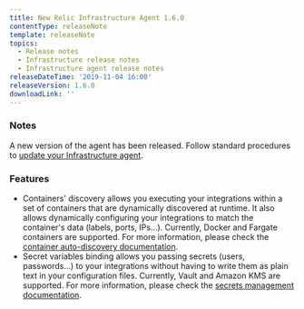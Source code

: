 ```yaml
---
title: New Relic Infrastructure Agent 1.6.0
contentType: releaseNote
template: releaseNote
topics:
  - Release notes
  - Infrastructure release notes
  - Infrastructure agent release notes
releaseDateTime: '2019-11-04 16:00'
releaseVersion: 1.6.0
downloadLink: ''
---
```


### Notes

A new version of the agent has been released. Follow standard procedures to [update your Infrastructure agent](/docs/infrastructure/new-relic-infrastructure/installation/update-infrastructure-agent).

### Features

* Containers' discovery allows you executing your integrations within a set of containers that are dynamically discovered at runtime. It also allows dynamically configuring your integrations to match the container's data (labels, ports, IPs...). Currently, Docker and Fargate containers are supported. For more information, please check the [container auto-discovery documentation](https://docs.newrelic.com/docs/integrations/host-integrations/understand-use-data/container-auto-discovery).
* Secret variables binding allows you passing secrets (users, passwords...) to your integrations without having to write them as plain text in your configuration files. Currently, Vault and Amazon KMS are supported. For more information, please check the [secrets management documentation](https://docs.newrelic.com/docs/integrations/host-integrations/get-started/secrets-management).
